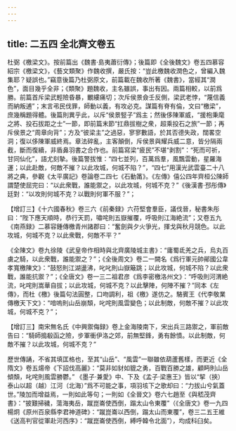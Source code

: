 ```yaml
---
---
---
```

title: 二五四 全北齊文卷五
---




杜弼《檄梁文》。按前篇出《魏書·島夷蕭衍傳》；後篇即《全後魏文》卷五四慕容紹宗《檄梁文》，《藝文類聚》作魏收撰，嚴氏按：“豈此檄魏收潤色之，曾編入魏集耶？疑誤也。”竊意後篇乃杜弼原文，前篇載在魏收所著《魏書》，當經其“潤色”，面目幾乎全非；《類聚》題魏收，主名雖誤，事出有因。兩篇相較，以前爲勝。前篇首斥梁武輕險昏暴，覼縷痛切；次斥侯景僉壬反側，梁武老悖，“蔑信義而納叛逋”；末言弔民伐罪，師動以義，有攻必克。謀篇有脊有倫，文曰“檄梁”，庶幾稱題得體。後篇則異乎此，以斥“侯景竪子”爲主；然後侈陳軍威，“援枹秉麾之將、投石拔距之士”一節，即前篇末節“扛鼎拔樹之衆，超乘投石之旅”一節；再斥侯景之“周章向背”；方及“彼梁主”之過惡，寥寥數語，於其否德失政，闊畧空洞；復以侈陳軍威終焉。章法碎亂，主客顛倒，斥侯景與耀兵威二意，皆分隔兩截，斷而復續，非盾鼻羽書之合作也。前篇寫梁“疲民”不堪“剥割”：“死而可祈，甘同仙化”，語尤刻摯。後篇警拔惟：“四七並列，百萬爲羣，風飄雲動，星羅海運；以此赴敵，何敵不摧？以此攻城，何城不陷？”，“四七”用漢光武雲臺二十八將之典，參觀《太平廣記》卷論卷二四七《石動筩》。《左傳》僖公四年齊桓公陳師謂楚使屈完曰：“以此衆戰，誰能禦之，以此攻城，何城不克？”《後漢書·邳彤傳》廷對：“以攻則何城不克？以戰則何軍不服？”；

【增訂三】《十六國春秋》卷三六《前秦録》六苻堅會羣臣，議伐晉，秘書朱彤曰：“陛下應天順時，恭行天罰，嘯咤則五嶽摧覆，呼吸則江海絶流”；又卷五九《南燕録》二慕容鍾傳檄青州諸郡曰：“奮劍與夕火爭光，揮戈與秋月競色。以此攻城，何城不克？以此衆戰，何敵不平？”

《全陳文》卷九徐陵《武皇帝作相時與北齊廣陵城主書》：“庸蜀氐羌之兵，烏丸百虜之騎，以此衆戰，誰能禦之？”；《全後周文》卷二一闕名《爲行軍元帥鄖國公韋孝寬檄陳文》：“鼓怒則江湖盪沸，叱叱則山嶽簸跳；以此攻城，何城不陷？以此衆戰，誰能抗禦？”；《全唐文》卷一三二祖君彦《爲李密檄洛州文》：“呼吸則河渭絶流，叱咤則嵩華自拔；以此攻城，何城不克？以此擊陣，何陣不摧？”同本《左傳》，而杜《檄》後篇句法圓整，口吻調利，祖《檄》遂仿之。駱賓王《代李敬業傳檄天下文》：“喑嗚則山岳崩頽，叱咤則風雲變色；以此制敵，何敵不摧？以此攻城，何城不克？”；

【增訂三】南宋無名氏《中興禦侮録》卷上金海陵南下，宋出兵三路禦之，軍前敵告曰：“騎師搗殽函之險，步軍衝伊洛之郊，前無堅鋒，勇有餘憤。以此制敵，何敵不摧？以此攻城，何城不克？”

歷世傳誦，不省其填匡格也，至其“山岳”、“風雲”一聯雖依葫蘆舊樣，而更近《全隋文》卷五煬帝《下詔伐高麗》：“莫非如豺如貔之勇，百戰百勝之雄，顧眄則山岳傾頽，叱咤則風雲勝鬱。” 《墨子·兼愛》中、下及《孟子·梁惠王》皆以“挈（挾）泰山以超（越）江河（北海）”爲不可能之事，項羽垓下之歌却曰：“力拔山兮氣蓋世。”陵加而增益焉，一則如此等句；一則如《全晉文》卷六七趙至《與嵇茂齊書》：“披艱掃穢，蕩海夷岳，蹴崑崙使西倒，蹋太山令東覆”（《全唐文》卷一九四楊炯《原州百泉縣李君神道碑》：“蹴崑崙以西倒，蹋太山而東覆”，卷三二五王維《送高判官從軍赴河西序》：“蹴崑崙使西倒，縛呼韓令北面”），均成科臼矣。